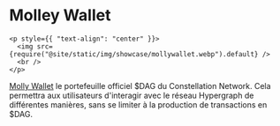 # Molley Wallet

```mdx-code-block
<p style={{ "text-align": "center" }}>
  <img src={require("@site/static/img/showcase/mollywallet.webp").default} />
  <br />
</p>
```

[Molly Wallet](https://github.com/grvlle/constellation_wallet/) le portefeuille officiel $DAG du Constellation Network. Cela permettra aux utilisateurs d'interagir avec le réseau Hypergraph de différentes manières, sans se limiter à la production de transactions en $DAG.
